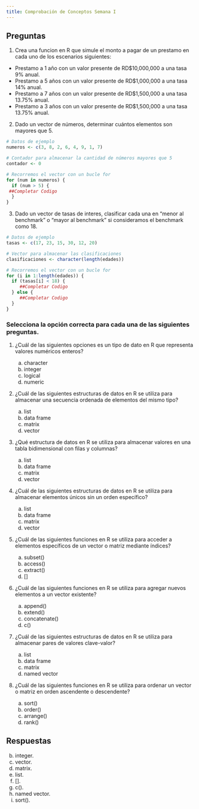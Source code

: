 ```yaml
---
title: Comprobación de Conceptos Semana I
---
```


## Preguntas

1.  Crea una funcion en R que simule el monto a pagar de un prestamo en cada uno de los escenarios siguientes:

-   Prestamo a 1 año con un valor presente de RD\$10,000,000 a una tasa 9% anual.
-   Prestamo a 5 años con un valor presente de RD\$1,000,000 a una tasa 14% anual.
-   Prestamo a 7 años con un valor presente de RD\$1,500,000 a una tasa 13.75% anual.
-   Prestamo a 3 años con un valor presente de RD\$1,500,000 a una tasa 13.75% anual.

2.  Dado un vector de números, determinar cuántos elementos son mayores que 5.

```r
# Datos de ejemplo
numeros <- c(3, 8, 2, 6, 4, 9, 1, 7)

# Contador para almacenar la cantidad de números mayores que 5
contador <- 0

# Recorremos el vector con un bucle for
for (num in numeros) {
  if (num > 5) {
 ##Completar Codigo
  }
}
```

3.  Dado un vector de tasas de interes, clasificar cada una en "menor al benchmark" o "mayor al benchmark" si consideramos el benchmark como 18.

```r

# Datos de ejemplo
tasas <- c(17, 23, 15, 30, 12, 20)

# Vector para almacenar las clasificaciones
clasificaciones <- character(length(edades))

# Recorremos el vector con un bucle for
for (i in 1:length(edades)) {
  if (tasas[i] < 18) {
     ##Completar Codigo
  } else {
     ##Completar Codigo
  }
}

```

### Selecciona la opción correcta para cada una de las siguientes preguntas.

1.  ¿Cuál de las siguientes opciones es un tipo de dato en R que representa valores numéricos enteros?

    a.  character
    b.  integer
    c.  logical
    d.  numeric

2.  ¿Cuál de las siguientes estructuras de datos en R se utiliza para almacenar una secuencia ordenada de elementos del mismo tipo?

    a.  list
    b.  data frame
    c.  matrix
    d.  vector

3.  ¿Qué estructura de datos en R se utiliza para almacenar valores en una tabla bidimensional con filas y columnas?

    a.  list
    b.  data frame
    c.  matrix
    d.  vector

4.  ¿Cuál de las siguientes estructuras de datos en R se utiliza para almacenar elementos únicos sin un orden específico?

    a.  list
    b.  data frame
    c.  matrix
    d.  vector

5.  ¿Cuál de las siguientes funciones en R se utiliza para acceder a elementos específicos de un vector o matriz mediante índices?

    a.  subset()
    b.  access()
    c.  extract()
    d.  []

6.  ¿Cuál de las siguientes funciones en R se utiliza para agregar nuevos elementos a un vector existente?

    a.  append()
    b.  extend()
    c.  concatenate()
    d.  c()

7.  ¿Cuál de las siguientes estructuras de datos en R se utiliza para almacenar pares de valores clave-valor?

    a.  list
    b.  data frame
    c.  matrix
    d.  named vector

8.  ¿Cuál de las siguientes funciones en R se utiliza para ordenar un vector o matriz en orden ascendente o descendente?

    a.  sort()
    b.  order()
    c.  arrange()
    d.  rank()

## Respuestas

b)  integer.
c)  vector.
d)  matrix.
e)  list.
f)  [].
g)  c().
h)  named vector.
i)  sort().
